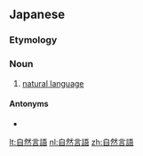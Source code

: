 ==Japanese==
{{ja-kanjitab|し|ぜん|げん|ご|yomi=on}}

===Etymology===
{{compound|自然|言語|lang=ja|t1=natural|t2=language|sort=しぜんげんご}}

===Noun===
{{ja-noun|しぜんげんご}}
# {{lb|ja|linguistics|sort=しぜんげんご}} [[natural language]]

====Antonyms====
* {{ja-r|人工言語|じんこう げんご}}

[[lt:自然言語]]
[[nl:自然言語]]
[[zh:自然言語]]